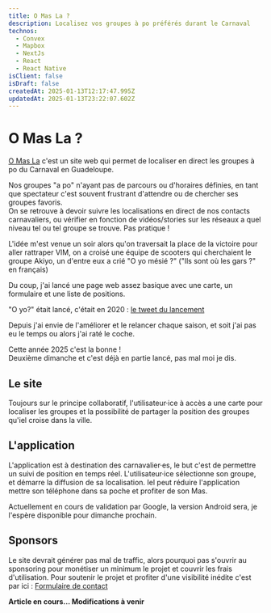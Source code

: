 ```yaml
---
title: O Mas La ?
description: Localisez vos groupes à po préférés durant le Carnaval
technos:
  - Convex
  - Mapbox
  - NextJs
  - React
  - React Native
isClient: false
isDraft: false
createdAt: 2025-01-13T12:17:47.995Z
updatedAt: 2025-01-13T23:22:07.602Z
---
```


# O Mas La ?

[O Mas La](https://oyo.marvinl.com/) c'est un site web qui permet de localiser en direct les groupes à po du Carnaval en
Guadeloupe.

Nos groupes "a po" n'ayant pas de parcours ou d'horaires définies, en tant que spectateur c'est souvent frustrant d'attendre ou de chercher ses groupes favoris.  
On se retrouve à devoir suivre les localisations en direct de nos contacts carnavaliers, ou vérifier en fonction de vidéos/stories sur les réseaux a quel niveau tel ou tel groupe se trouve.
Pas pratique !

L'idée m'est venue un soir alors qu'on traversait la place de la victoire pour aller rattraper VIM, on a croisé une équipe de scooters qui cherchaient le groupe Akiyo, un d'entre eux a crié "O yo mésié ?"
("Ils sont où les gars ?" en français)

Du coup, j'ai lancé une page web assez basique avec une carte, un formulaire et une liste de positions. 

"O yo?" était lancé, c'était en 2020 : [le tweet du lancement](https://x.com/macojaune/status/1226624135482298368)

Depuis j'ai envie de l'améliorer et le relancer chaque saison, et soit j'ai pas eu le temps ou alors j'ai raté le coche.

Cette année 2025 c'est la bonne !  
Deuxième dimanche et c'est déjà en partie lancé, pas mal moi je dis.

## Le site

Toujours sur le principe collaboratif, l'utilisateur·ice à accès a une carte pour localiser les groupes et la possibilité de partager la position des groupes qu'iel croise dans la ville.

## L'application

L'application est à destination des carnavalier·es, le but c'est de permettre un suivi de position en temps réel. L'utilisateur·ice sélectionne son groupe, et démarre la diffusion de sa localisation. Iel peut réduire l'application mettre son téléphone dans sa poche et profiter de son Mas.

Actuellement en cours de validation par Google, la version Android sera, je l'espère disponible pour dimanche prochain.

## Sponsors

Le site devrait générer pas mal de traffic, alors pourquoi pas s'ouvrir au sponsoring pour monétiser un minimum le projet et couvrir les frais d'utilisation. 
Pour soutenir le projet et profiter d'une visibilité inédite c'est par ici : [Formulaire de contact](https://tally.so/r/3EvMVo)

**Article en cours… Modifications à venir**